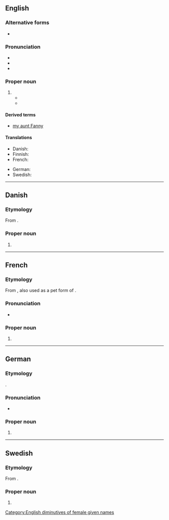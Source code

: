 {{also|fanny|Fanný}}
==English==

===Alternative forms===
* {{l|en|Fannie}}

===Pronunciation===
* {{IPA|en|/ˈfæni/}}
* {{audio|en|LL-Q1860 (eng)-Vealhurl-Fanny.wav|Audio (RP)}}
* {{rhymes|en|æni|s=2}}

===Proper noun===
{{en-proper noun}}

# {{non-gloss definition|A [[diminutive]] of [[Frances]], also used as a female [[given name]].}}
#* {{quote-book|en|year=1883|author=[[w:Wilkie Collins|Wilkie Collins]]|title=Heart and Science|publisher=Chatto and Windus|page=227|passage="My name is Frances. Don't call me '''Fanny'''!" "Why not?" "Because it's too absurd to be endured! What does the mere sound of '''Fanny''' suggest? A flirting dancing creature - plump and fair, and playful and pretty!"}}
#* {{quote-book
|en
|year=1967
|first=Barbara
|last=Sleigh
|authorlink=Barbara Sleigh
|title={{w|Jessamy}}
|edition=1993
|location=Sevenoaks, Kent
|publisher=Bloomsbury
|isbn=0 340 19547 9
|page=48
|url=
|passage=They listened to the sound of '''Fanny’s''' retreating footsteps. ‘Well, well!’ said Marcus. ‘Oh, take no notice Jess. You know what our Frances Maud is like! It’s nothing to cry about!’ To her humiliation Jessamy found there were tears trickling down her cheeks. ‘Always getting worked up about something, '''Fanny''' is.’<br />– page 105:<br />As she did so '''Fanny''' put down her book , stood up and stretched her arms, and at once Jessamy noticed a difference. It was the same '''Fanny''' but not the '''Fanny''' who climbed trees and tore her frock playing in the garden. It was as though a young lady film had settled over her, neatening her unruly hair, which was tied back with a large black bow, and primly composing her small mouth.
}}

====Derived terms====
* [[my aunt Fanny]]

====Translations====
{{trans-top|female given name}}
* Danish: {{t|da|Fanny}}
* Finnish: {{t+|fi|Fanni}}
* French: {{t+|fr|Fanny}}
{{trans-mid}}
* German: {{t|de|Fanny}}
* Swedish: {{t+|sv|Fanny}}
{{trans-bottom}}

[[Category:English diminutives of female given names]]

----

==Danish==

===Etymology===
From {{bor|da|en|Fanny}}.

===Proper noun===
{{head|da|proper noun}}

# {{given name|da|female}}

----

==French==

===Etymology===
From {{bor|fr|en|Fanny}}, also used as a pet form of {{m|fr|Stéphanie}}.

===Pronunciation===
* {{fr-IPA}}

===Proper noun===
{{fr-proper noun|f}}

# {{given name|fr|female}}

----

==German==

===Etymology===
{{bor+|de|en|Fanny}}.

===Pronunciation===
* {{audio|de|De-Fanny.ogg|Audio}}

===Proper noun===
{{head|de|proper noun|g=f}}

# {{given name|de|female}}

----

==Swedish==

===Etymology===
From {{bor|sv|en|Fanny}}.

===Proper noun===
{{sv-proper noun|c}}

# {{given name|sv|female}}